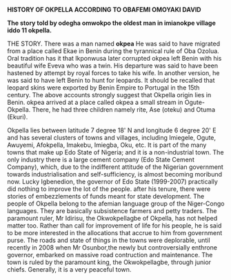 <article id="18407283" title=Talk:Okpella>
	<talkpage id="18407283" title="Talk:Okpella">
'''HISTORY OF OKPELLA ACCORDING TO OBAFEMI OMOYAKI DAVID'''
 
'''The story told by odegha omwokpo the oldest man in imianokpe village iddo 11 okpella.'''

THE STORY.
There was a man named '''okpea''' He was said to have migrated from a place called Ekae in Benin during the tyrannical rule of Oba Ozolua. Oral tradition has it that Ikponwusa later corrupted okpea left Benin with his beautiful wife Eveva who was a twin. His departure was said to have been hastened by attempt by royal forces to take his wife. In another version, he was said to have left Benin to hunt for leopards. It should be recalled that leopard skins were exported by Benin Empire to Portugal in the 15th century. The above accounts strongly suggest that Okpella origin lies in Benin. okpea arrived at a place called okpea a small stream in Ogute-Okpella. There, he had three children namely rite, Ase (oteku) and Otuma (Ekuri).



Okpella lies between latitude 7 degree 18' N and longitude 6 degree 20' E and has several clusters of towns and villages, including Imiegele, Ogute, Awuyemi, Afokpella, Imakebu, Imiegba, Oku, etc. It is part of the many towns that make up Edo State of Nigeria; and it is a non-industrial town. The only industry there is a large cement company (Edo State Cement Company), which, due to the indifferent attitude of the Nigerian government towards industrialisation and self-sufficiency, is almost becoming moribund now. Lucky Igbenedion, the governor of Edo State (1999-2007) practically did nothing to improve the lot of the people. after his tenure, there were stories of embezzlements of funds meant for state development.
The people of Okpella belong to the afemian language group of the Niger-Congo languages. They are basically subsistence farmers and petty traders.
The paramount ruler, Mr Idirisu, the Okwokpellagbe of Okpella, has not helped matter too. Rather than call for improvement of life for his people, he is said to be more interested in the allocations that accrue to him from government purse. The roads and state of things in the towns were deplorable, until recently in 2008 when Mr Osunbor,the newly but controversially enthrone governor, embarked on massive road contruction and maintenance.
The town is ruled by the paramount king, the Okwokpellagbe, through junior chiefs. Generally, it is a very peaceful town.
	</talkpage>
</article>